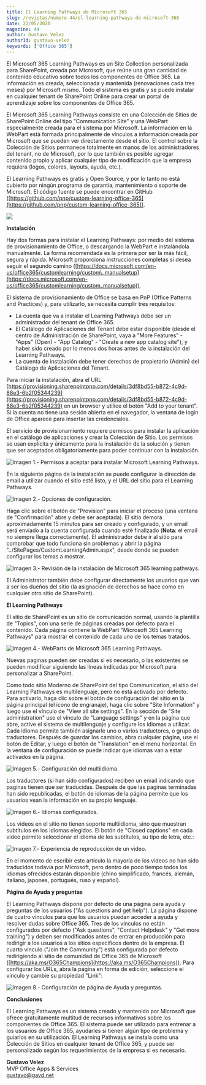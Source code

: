 ```yaml
---
title: El Learning Pathways de Microsoft 365
slug: /revistas/numero-44/el-learning-pathways-de-microsoft-365
date: 22/05/2020
magazine: 44
author: Gustavo Velez
authorId: gustavo-velez
keywords: ['Office 365']
---
```






​El Microsoft 365 Learning Pathways es un Site Collection personalizada para SharePoint, creada por Microsoft, que reúne una gran cantidad de contenido educativo sobre todos los componentes de Office 365. La información es creada, seleccionada y mantenida (renovaciones cada tres meses) por Microsoft mismo. Todo el sistema es gratis y se puede instalar en cualquier tenant de SharePoint Online para crear un portal de aprendizaje sobre los componentes de Office 365.

El Microsoft 365 Learning Pathways consiste en una Colección de Sitios de SharePoint Online del tipo "Communication Site" y una WebPart especialmente creada para el sistema por Microsoft. La información en la WebPart está formada principalmente de vínculos a información creada por Microsoft que se pueden ver directamente desde el sitio. El control sobre la Colección de Sitios permanece totalmente en manos de los administradores del tenant, no de Microsoft, por lo que también es posible agregar contenido propio y aplicar cualquier tipo de modificación que la empresa requiera (logos, colores, layouts, ayuda, etc.).

El Learning Pathways es gratis y Open Source, y por lo tanto no está cubierto por ningún programa de garantía, mantenimiento o soporte de Microsoft. El código fuente se puede encontrar en GitHub ([https://github.com/pnp/custom-learning-office-365](https://github.com/pnp/custom-learning-office-365)).

![](../../../images/numero44/el-learning-pathways-de-microsoft-365/image1.png)

**Instalación**

Hay dos formas para instalar el Learning Pathways: por medio del sistema de provisionamiento de Office, o descargando la WebPart e instalándola manualmente. La forma recomendada es la primera por ser la más fácil, segura y rápida. Microsoft proporciona instrucciones completas si desea seguir el segundo camino ([https://docs.microsoft.com/en-us/office365/customlearning/custom\_manualsetup](https://docs.microsoft.com/en-us/office365/customlearning/custom_manualsetup)).

El sistema de provisionamiento de Office se basa en PnP (Office Patterns and Practices) y, para utilizarlo, se necesita cumplir tres requisitos:

- La cuenta que va a instalar el Learning Pathways debe ser un administrador del tenant de Office 365.
- El Catálogo de Aplicaciones del Tenant debe estar disponible (desde el centro de Administración de SharePoint, vaya a "More Features" - "Apps" (Open) - "App Catalog" - "Create a new app catalog site"), y haber sido creado por lo menos dos horas antes de la instalación del Learning Pathways.
- La cuenta de instalación debe tener derechos de propietario (Admin) del Catálogo de Aplicaciones del Tenant.


Para iniciar la instalación, abra el URL [https://provisioning.sharepointpnp.com/details/3df8bd55-b872-4c9d-88e3-6b2f05344239](https://provisioning.sharepointpnp.com/details/3df8bd55-b872-4c9d-88e3-6b2f05344239) en un browser y utilice el botón "Add to your tenant". Si la cuenta no tiene una sesión abierta en el navegador, la ventana de login de Office aparece para insertar las credenciales.

El servicio de provisionamiento requiere permisos para instalar la aplicación en el catálogo de aplicaciones y crear la Colección de Sitio. Los permisos se usan explícita y únicamente para la instalación de la solución y tienen que ser aceptados obligatoriamente para poder continuar con la instalación.

![Imagen 1.- Permisos a aceptar para instalar Microsoft Learning Pathways.](../../../images/numero44/el-learning-pathways-de-microsoft-365/image2.png)

En la siguiente página de la instalación se puede configurar la dirección de email a utilizar cuando el sitio esté listo, y el URL del sitio para el Learning Pathways.​

![Imagen 2.- Opciones de configuración.](../../../images/numero44/el-learning-pathways-de-microsoft-365/image3.png)

Haga clic sobre el botón de "Provision" para iniciar el proceso (una ventana de "Confirmación" abre y debe ser aceptada). El sitio demora aproximadamente 15 minutos para ser creado y configurado, y un email será enviado a la cuenta configurada cuando esté finalizado (**Nota**: el email no siempre llega correctamente). El administrador debe ir al sitio para comprobar que todo funciona sin problemas y abrir la página "../SitePages/CustomLearningAdmin.aspx", desde donde se pueden configurar los temas a mostrar.

![Imagen 3.- Revisión de la instalación de Microsoft 365 learning pathways.](../../../images/numero44/el-learning-pathways-de-microsoft-365/image4.png)

El Administrator también debe configurar directamente los usuarios que van a ser los dueños del sitio (la asignación de derechos se hace como en cualquier otro sitio de SharePoint).

**El Learning Pathways**

El sitio de SharePoint es un sitio de comunicación normal, usando la plantilla de "Topics", con una serie de páginas creadas por defecto para el contenido. Cada página contiene la WebPart "Microsoft 365 Learning Pathways" para mostrar el contenido de cada uno de los temas tratados.

![Imagen 4.- WebParts de Microsoft 365 Learning Pathways.](../../../images/numero44/el-learning-pathways-de-microsoft-365/image5.png)

Nuevas paginas pueden ser creadas si es necesario, o las existentes se pueden modificar siguiendo las líneas indicadas por Microsoft para personalizar a SharePoint.

Como todo sitio Moderno de SharePoint del tipo Communication, el sitio del Learning Pathways es multilenguaje, pero no está activado por defecto. Para activarlo, haga clic sobre el botón de configuración del sitio en la página principal (el icono de engranaje), haga clic sobre "Site Information" y luego use el vínculo de "View all site settings". En la sección de "Site administration" use el vínculo de "Language settings" y en la página que abre, active el sistema de multilenguaje y configure los idiomas a utilizar. Cada idioma permite también asignarle uno o varios traductores, o grupo de traductores. Después de guardar los cambios, abra cualquier página, use el botón de Editar, y luego el botón de "Translation" en el menú horizontal. En la ventana de configuración se puede indicar que idiomas van a estar activados en la página.​

![Imagen 5.- Configuración del multiidioma.](../../../images/numero44/el-learning-pathways-de-microsoft-365/image6.png)

Los traductores (si han sido configurados) reciben un email indicando que paginas tienen que ser traducidas. Después de que las paginas terminadas han sido republicadas, el botón de idiomas de la página permite que los usuarios vean la información en su propio lenguaje.​

![Imagen 6.- Idiomas configurados.](../../../images/numero44/el-learning-pathways-de-microsoft-365/image7.png)

Los videos en el sitio no tienen soporte multiidioma, sino que muestran subtítulos en los idiomas elegidos. El botón de "Closed captions" en cada video permite seleccionar el idioma de los subtítulos, su tipo de letra, etc.:

![Imagen 7.- Experiencia de reproducción de un video.](../../../images/numero44/el-learning-pathways-de-microsoft-365/image8.png)

En el momento de escribir este artículo la mayoría de los videos no han sido traducidos todavía por Microsoft, pero dentro de poco tiempo todos los idiomas ofrecidos estarán disponible (chino simplificado, francés, alemán, italiano, japones, portugués, ruso y español).

**Página de Ayuda y preguntas**

El Learning Pathways dispone por defecto de una página para ayuda y preguntas de los usuarios ("As questions and get help"). La página dispone de cuatro vínculos para que los usuarios puedan acceder a ayuda y resolver dudas sobre Office 365. Tres de los vínculos no están configurados por defecto ("Ask questions", "Contact Helpdesk" y "Get more training") y deben ser modificados antes de entrar en producción para redirigir a los usuarios a los sitios específicos dentro de la empresa. El cuarto vinculo ("Join the Community") está configurada por defecto redirigiendo al sitio de comunidad de Office 365 de Microsoft ([https://aka.ms/O365Champions](https://aka.ms/O365Champions)). Para configurar los URLs, abra la página en forma de edición, seleccione el vínculo y cambie su propiedad "Link":

![Imagen 8.- Configuración de página de Ayuda y preguntas.](../../../images/numero44/el-learning-pathways-de-microsoft-365/image9.png)

**Conclusiones**

El Learning Pathways es un sistema creado y mantenido por Microsoft que ofrece gratuitamente multitud de recursos informativos sobre los componentes de Office 365. El sistema puede ser utilizado para entrenar a los usuarios de Office 365, ayudarles si tienen algún tipo de problema y guiarlos en su utilización. El Learning Pathways se instala como una Colección de Sitios en cualquier tenant de Office 365, y puede ser personalizado según los requerimientos de la empresa si es necesario.



**Gustavo Velez** <br />
MVP Office Apps & Services <br />
gustavo@gavd.net <br />

 
 
